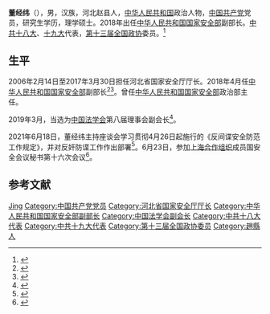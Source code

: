 {{Otheruses|other=名为董经纬的其他人物|董经纬}}

'''董经纬'''（{{bd|1963年|11月18日||catIdx=D董}}），男，汉族，河北赵县人，[[中华人民共和国|中华人民共和国]]政治人物，[[中国共产党|中国共产党]]党员，研究生学历，理学硕士。2018年出任[[中华人民共和国国家安全部|中华人民共和国国家安全部]]副部长。[[中共十八大|中共十八大]]、[[十九大|十九大]]代表，[[第十三届全国政协|第十三届全国政协]]委员。<ref>{{cite web |title=董经纬 |url=https://www.chinalaw.org.cn/portal/page/index/id/25143.html |website=中国法学会 |accessdate=2021-06-25 |archive-date=2020-11-26 |archive-url=https://web.archive.org/web/20201126043739/https://www.chinalaw.org.cn/portal/page/index/id/25143.html |dead-url=no }}</ref>

== 生平 ==
2006年2月14日至2017年3月30日担任河北省国家安全厅厅长。2018年4月任[[中华人民共和国国家安全部|中华人民共和国国家安全部]]副部长<ref>{{cite web|accessdate=2018-04-26|url=https://m.takefoto.cn/viewnews-1457356.html|title=董经纬已出任国家安全部副部长|publisher=[[北京晚报|北京晚报]]|archive-date=2021-06-25|archive-url=https://web.archive.org/web/20210625031551/https://m.takefoto.cn/viewnews-1457356.html|dead-url=no}}</ref><ref>{{cite web|accessdate=2017-03-30|url=http://hebei.hebnews.cn/2017-03/30/content_6401681.htm|title=河北新任命2名副省长！公安厅厅长、国家安全厅厅长履新|publisher=河北新闻网|archive-date=2021-06-12|archive-url=https://web.archive.org/web/20210612065438/http://hebei.hebnews.cn/2017-03/30/content_6401681.htm|dead-url=no}}</ref>。曾任[[中华人民共和国国家安全部|中华人民共和国国家安全部]]政治部主任。

2019年3月，当选为[[中国法学会|中国法学会]]第八届理事会副会长<ref>{{cite news |title=中国法学会第八届领导机构组成人员名单 |url=http://e.mzyfz.com/paper/1223/paper_29115_6997.html |accessdate=2021-06-25 |work=民主与法制时报 |date=2019-03-21}}</ref>。

2021年6月18日，董经纬主持座谈会学习贯彻4月26日起施行的《反间谍安全防范工作规定》，并对反奸防谍工作作出部署<ref>{{cite news |author1=国家安全部 |title=既要抓间谍，又要抓“内奸”和“幕后金主” |url=http://www.chinapeace.gov.cn/chinapeace/c100007/2021-06/18/content_12500481.shtml |accessdate=2021-06-18 |work=中国长安网 |date=2021-06-18 15:29 |archive-date=2022-03-23 |archive-url=https://web.archive.org/web/20220323100016/http://www.chinapeace.gov.cn/chinapeace/c100007/2021-06/18/content_12500481.shtml |dead-url=no }}</ref>。6月23日，参加[[上海合作组织|上海合作组织]]成员国安全会议秘书第十六次会议<ref>{{cite web |title=赵克志出席上合组织成员国安全会议秘书第十六次会议 |url=https://www.mps.gov.cn/n2253534/n2253539/c7946167/content.html |website=中华人民共和国公安部 |accessdate=2021-06-25 |date=2021-06-23}}</ref>。

== 参考文献 ==
{{reflist}}

{{start box}}
{{s-gov}}
{{s-before|[[张国斌|张国斌]]}}
{{s-title|[[河北省国家安全厅|河北省国家安全厅]]厅长|2013年－2017年3月}}
{{s-after|[[刘增起|刘增起]]}}
{{end box}}

{{Navboxes 
| title  = 董经纬在[[中国法学会|中国法学会]]的职务
| list1  =
{{中国法学会第八届理事会}}
}}

{{Authority control}}
{{DEFAULTSORT:Dong董}}
[[Category:董姓|Jing]]
[[Category:中国共产党党员|Category:中国共产党党员]]
[[Category:河北省国家安全厅厅长|Category:河北省国家安全厅厅长]]
[[Category:中华人民共和国国家安全部副部长|Category:中华人民共和国国家安全部副部长]]
[[Category:中国法学会副会长|Category:中国法学会副会长]]
[[Category:中共十八大代表|Category:中共十八大代表]]
[[Category:中共十九大代表|Category:中共十九大代表]]
[[Category:第十三届全国政协委员|Category:第十三届全国政协委员]]
[[Category:趙縣人|Category:趙縣人]]
